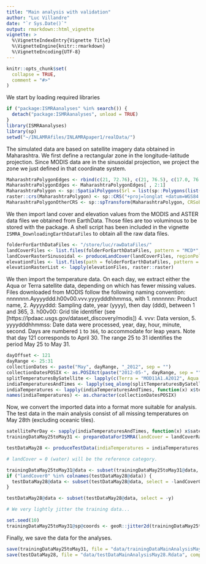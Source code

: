 ```yaml
---
title: "Main analysis with validation"
author: "Luc Villandre"
date: "`r Sys.Date()`"
output: rmarkdown::html_vignette
vignette: >
  %\VignetteIndexEntry{Vignette Title}
  %\VignetteEngine{knitr::rmarkdown}
  %\VignetteEncoding{UTF-8}
---
```


```r
knitr::opts_chunk$set(
  collapse = TRUE,
  comment = "#>"
)
```
We start by loading required libraries
```r
if ("package:ISMRAanalyses" %in% search()) {
  detach("package:ISMRAanalyses", unload = TRUE)
}
library(ISMRAanalyses)
library(sp)
setwd("~/INLAMRAfiles/INLAMRApaper1/realData/")
```
The simulated data are based on satellite imagery data obtained in Maharashtra. We first define a rectangular zone in the longitude-latitude projection. Since MODIS data are in the sinusoidal projection, we project the zone we just defined in that coordinate system.
```r
MaharashtraPolygonEdges <- rbind(c(21, 72.76), c(21, 76.5), c(17.0, 76.5), c(17.0, 72.6), c(21, 72.6))
MaharashtraPolygonEdges <- MaharashtraPolygonEdges[ , 2:1]
MaharashtraPolygon <- sp::SpatialPolygons(Srl = list(sp::Polygons(list(sp::Polygon(coords = MaharashtraPolygonEdges)), ID = "Mumbai")))
raster::crs(MaharashtraPolygon) <- sp::CRS("+proj=longlat +datum=WGS84 +no_defs +ellps=WGS84 +towgs84=0,0,0")
MaharashtraPolygonOtherCRS <- sp::spTransform(MaharashtraPolygon, CRSobj = sp::CRS("+proj=sinu +lon_0=0 +x_0=0 +y_0=0 +R=6371007.181 +units=m +no_defs"))
```
We then import land cover and elevation values from the MODIS and ASTER data files we obtained from EarthData. Those files are too voluminous to be stored with the package. A shell script has been included in the vignette `ISMRA_DownloadingEarthDataFiles` to obtain all the raw data files.
```r
folderForEarthDataFiles <- "/store/luc/rawDataFiles/"
landCoverFiles <- list.files(folderForEarthDataFiles, pattern = "MCD*", full.names = TRUE)
landCoverRasterSinusoidal <- produceLandCover(landCoverFiles, regionPolygon = MaharashtraPolygonOtherCRS)
elevationFiles <- list.files(path = folderForEarthDataFiles, pattern = "*dem.tif", full.names = TRUE)
elevationRasterList <- lapply(elevationFiles, raster::raster)
```
We then import the temperature data. On each day, we extract either the Aqua or Terra satellite data, depending on which has fewer missing values. Files downloaded from MODIS follow the following naming convention: nnnnnnn.Ayyyyddd.h00v00.vvv.yyyydddhhmmss, with
1. nnnnnnn: Product name,
2. Ayyyyddd: Sampling date, year (yyyy), then day (ddd), between 1 and 365,
3. h00v00: Grid tile identifier (see [https://lpdaac.usgs.gov/dataset_discovery/modis])
4. vvv: Data version,
5. yyyydddhhmmss: Date data were processed, year, day, hour, minute, second.
Days are numbered `1` to `366`, to accommodate for leap years. Note that day 121 corresponds to April 30. The range 25 to 31 identifies the period May 25 to May 31.
```r
dayOffset <- 121 
dayRange <- 25:31 
collectionDates <- paste("May", dayRange, "_2012", sep = "")
collectionDatesPOSIX <- as.POSIXct(paste("2012-05-", dayRange, sep = ""))
splitTemperaturesBySatellite <- lapply(c(Terra = "MOD11A1.A2012", Aqua = "MYD11A1.A2012"), FUN = listSDStoImport, rawDataFilesLocation = folderForEarthDataFiles, dayOffset = dayOffset, dayRange = dayRange, collectionDates = collectionDates)
indiaTemperaturesAndTimes <- lapply(seq_along(splitTemperaturesBySatellite$Aqua), FUN = funToGetDailyRastersAndSatelliteName, splitTemperaturesBySatellite = splitTemperaturesBySatellite, MaharashtraPolygonOtherCRS = MaharashtraPolygonOtherCRS)
indiaTemperatures <- lapply(indiaTemperaturesAndTimes, function(x) x$temperatureRaster)
names(indiaTemperatures) <- as.character(collectionDatesPOSIX)
```
Now, we convert the imported data into a format more suitable for analysis. The test data in the main analysis consist of all missing temperatures on May 28th (excluding oceanic tiles).
```r
satellitePerDay <- sapply(indiaTemperaturesAndTimes, function(x) x$satellite)
trainingDataMay25toMay31 <- prepareDataForISMRA(landCover = landCoverRasterSinusoidal, elevations = elevationRasterList, temperatures = indiaTemperatures, collectionDatesPOSIX = collectionDatesPOSIX, satelliteNamesVec = satellitePerDay)

testDataMay28 <- produceTestData(indiaTemperatures = indiaTemperatures, boundaryPolygon = MaharashtraPolygonOtherCRS, dayIndex = length(indiaTemperatures) - 3, satelliteNamesVec = satellitePerDay[[4]], landCover = landCoverRasterSinusoidal, elevation = elevationRasterList, collectionDatesPOSIX = collectionDatesPOSIX)

# landCover = 0 (water) will be the reference category.

trainingDataMay25toMay31@data <- subset(trainingDataMay25toMay31@data, select = -landCover0)
if ("landCover0" %in% colnames(testDataMay28@data)) {
  testDataMay28@data <- subset(testDataMay28@data, select = -landCover0)
}

testDataMay28@data <- subset(testDataMay28@data, select = -y)

# We very lightly jitter the training data...

set.seed(10)
trainingDataMay25toMay31@sp@coords <- geoR::jitter2d(trainingDataMay25toMay31@sp@coords, max = 0.00001)
```
Finally, we save the data for the analyses.
```r
save(trainingDataMay25toMay31, file = "data/trainingDataMainAnalysisMay25toMay31.Rdata", compress = TRUE)
save(testDataMay28, file = "data/testDataMainAnalysisMay28.Rdata", compress = TRUE)
```
